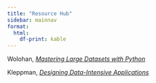 ```yaml
---
title: "Resource Hub"
sidebar: mainnav
format:
  html:
    df-print: kable
---
```


Wolohan, [*Mastering Large Datasets with Python*](https://www.dropbox.com/scl/fi/ugkacs7krqdgo0c5xqgy0/John-T.-Wolohan-Mastering-Large-Datasets-with-Python.pdf?rlkey=397zleff6uuibvhfzfme18f41&dl=1)

Kleppman, [*Designing Data-Intensive Applications*](https://www.dropbox.com/scl/fi/42hm32h6qz8mrj5bm5eet/DesigningData-IntensiveApplications_TheBigIdeasBehind-Kleppmann-Martin.pdf?rlkey=nournir9s213rsmegi3eo0zn3&dl=1)

